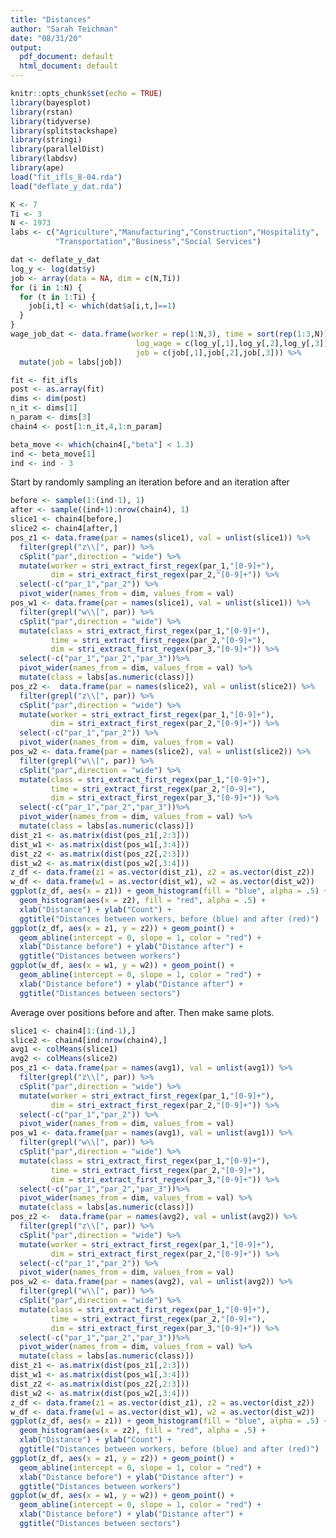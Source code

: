 ```yaml
---
title: "Distances"
author: "Sarah Teichman"
date: "08/31/20"
output:
  pdf_document: default
  html_document: default
---
```


```r
knitr::opts_chunk$set(echo = TRUE)
library(bayesplot)
library(rstan)
library(tidyverse)
library(splitstackshape)
library(stringi)
library(parallelDist)
library(labdsv)
library(ape)
load("fit_ifls_8-04.rda")
load("deflate_y_dat.rda")
```

```r
K <- 7
Ti <- 3
N <- 1973
labs <- c("Agriculture","Manufacturing","Construction","Hospitality",
          "Transportation","Business","Social Services")
```


```r
dat <- deflate_y_dat
log_y <- log(dat$y)
job <- array(data = NA, dim = c(N,Ti))
for (i in 1:N) {
  for (t in 1:Ti) {
    job[i,t] <- which(dat$a[i,t,]==1)
  }
}
wage_job_dat <- data.frame(worker = rep(1:N,3), time = sort(rep(1:3,N)),
                            log_wage = c(log_y[,1],log_y[,2],log_y[,3]),
                            job = c(job[,1],job[,2],job[,3])) %>%
  mutate(job = labs[job])
```

```r
fit <- fit_ifls
post <- as.array(fit)
dims <- dim(post)
n_it <- dims[1]
n_param <- dims[3]
chain4 <- post[1:n_it,4,1:n_param]
```

```r
beta_move <- which(chain4[,"beta"] < 1.3)
ind <- beta_move[1]
ind <- ind - 3
```

Start by randomly sampling an iteration before and an iteration after 

```r
before <- sample(1:(ind-1), 1)
after <- sample((ind+1):nrow(chain4), 1)
slice1 <- chain4[before,]
slice2 <- chain4[after,]
pos_z1 <- data.frame(par = names(slice1), val = unlist(slice1)) %>%
  filter(grepl("z\\[", par)) %>%
  cSplit("par",direction = "wide") %>%
  mutate(worker = stri_extract_first_regex(par_1,"[0-9]+"),
         dim = stri_extract_first_regex(par_2,"[0-9]+")) %>%
  select(-c("par_1","par_2")) %>%
  pivot_wider(names_from = dim, values_from = val)
pos_w1 <- data.frame(par = names(slice1), val = unlist(slice1)) %>%
  filter(grepl("w\\[", par)) %>%
  cSplit("par",direction = "wide") %>%
  mutate(class = stri_extract_first_regex(par_1,"[0-9]+"),
         time = stri_extract_first_regex(par_2,"[0-9]+"),
         dim = stri_extract_first_regex(par_3,"[0-9]+")) %>%
  select(-c("par_1","par_2","par_3"))%>%
  pivot_wider(names_from = dim, values_from = val) %>%
  mutate(class = labs[as.numeric(class)])
pos_z2 <-  data.frame(par = names(slice2), val = unlist(slice2)) %>%
  filter(grepl("z\\[", par)) %>%
  cSplit("par",direction = "wide") %>%
  mutate(worker = stri_extract_first_regex(par_1,"[0-9]+"),
         dim = stri_extract_first_regex(par_2,"[0-9]+")) %>%
  select(-c("par_1","par_2")) %>%
  pivot_wider(names_from = dim, values_from = val) 
pos_w2 <- data.frame(par = names(slice2), val = unlist(slice2)) %>%
  filter(grepl("w\\[", par)) %>%
  cSplit("par",direction = "wide") %>%
  mutate(class = stri_extract_first_regex(par_1,"[0-9]+"),
         time = stri_extract_first_regex(par_2,"[0-9]+"),
         dim = stri_extract_first_regex(par_3,"[0-9]+")) %>%
  select(-c("par_1","par_2","par_3"))%>%
  pivot_wider(names_from = dim, values_from = val) %>%
  mutate(class = labs[as.numeric(class)])
dist_z1 <- as.matrix(dist(pos_z1[,2:3]))
dist_w1 <- as.matrix(dist(pos_w1[,3:4]))
dist_z2 <- as.matrix(dist(pos_z2[,2:3]))
dist_w2 <- as.matrix(dist(pos_w2[,3:4]))
z_df <- data.frame(z1 = as.vector(dist_z1), z2 = as.vector(dist_z2))
w_df <- data.frame(w1 = as.vector(dist_w1), w2 = as.vector(dist_w2))
ggplot(z_df, aes(x = z1)) + geom_histogram(fill = "blue", alpha = .5) + 
  geom_histogram(aes(x = z2), fill = "red", alpha = .5) + 
  xlab("Distance") + ylab("Count") +
  ggtitle("Distances between workers, before (blue) and after (red)")
ggplot(z_df, aes(x = z1, y = z2)) + geom_point() +
  geom_abline(intercept = 0, slope = 1, color = "red") + 
  xlab("Distance before") + ylab("Distance after") +
  ggtitle("Distances between workers")
ggplot(w_df, aes(x = w1, y = w2)) + geom_point() +
  geom_abline(intercept = 0, slope = 1, color = "red") + 
  xlab("Distance before") + ylab("Distance after") + 
  ggtitle("Distances between sectors")
```

Average over positions before and after. Then make same plots.

```r
slice1 <- chain4[1:(ind-1),]
slice2 <- chain4[ind:nrow(chain4),]
avg1 <- colMeans(slice1)
avg2 <- colMeans(slice2)
pos_z1 <- data.frame(par = names(avg1), val = unlist(avg1)) %>%
  filter(grepl("z\\[", par)) %>%
  cSplit("par",direction = "wide") %>%
  mutate(worker = stri_extract_first_regex(par_1,"[0-9]+"),
         dim = stri_extract_first_regex(par_2,"[0-9]+")) %>%
  select(-c("par_1","par_2")) %>%
  pivot_wider(names_from = dim, values_from = val)
pos_w1 <- data.frame(par = names(avg1), val = unlist(avg1)) %>%
  filter(grepl("w\\[", par)) %>%
  cSplit("par",direction = "wide") %>%
  mutate(class = stri_extract_first_regex(par_1,"[0-9]+"),
         time = stri_extract_first_regex(par_2,"[0-9]+"),
         dim = stri_extract_first_regex(par_3,"[0-9]+")) %>%
  select(-c("par_1","par_2","par_3"))%>%
  pivot_wider(names_from = dim, values_from = val) %>%
  mutate(class = labs[as.numeric(class)])
pos_z2 <-  data.frame(par = names(avg2), val = unlist(avg2)) %>%
  filter(grepl("z\\[", par)) %>%
  cSplit("par",direction = "wide") %>%
  mutate(worker = stri_extract_first_regex(par_1,"[0-9]+"),
         dim = stri_extract_first_regex(par_2,"[0-9]+")) %>%
  select(-c("par_1","par_2")) %>%
  pivot_wider(names_from = dim, values_from = val) 
pos_w2 <- data.frame(par = names(avg2), val = unlist(avg2)) %>%
  filter(grepl("w\\[", par)) %>%
  cSplit("par",direction = "wide") %>%
  mutate(class = stri_extract_first_regex(par_1,"[0-9]+"),
         time = stri_extract_first_regex(par_2,"[0-9]+"),
         dim = stri_extract_first_regex(par_3,"[0-9]+")) %>%
  select(-c("par_1","par_2","par_3"))%>%
  pivot_wider(names_from = dim, values_from = val) %>%
  mutate(class = labs[as.numeric(class)])
dist_z1 <- as.matrix(dist(pos_z1[,2:3]))
dist_w1 <- as.matrix(dist(pos_w1[,3:4]))
dist_z2 <- as.matrix(dist(pos_z2[,2:3]))
dist_w2 <- as.matrix(dist(pos_w2[,3:4]))
z_df <- data.frame(z1 = as.vector(dist_z1), z2 = as.vector(dist_z2))
w_df <- data.frame(w1 = as.vector(dist_w1), w2 = as.vector(dist_w2))
ggplot(z_df, aes(x = z1)) + geom_histogram(fill = "blue", alpha = .5) + 
  geom_histogram(aes(x = z2), fill = "red", alpha = .5) + 
  xlab("Distance") + ylab("Count") +
  ggtitle("Distances between workers, before (blue) and after (red)")
ggplot(z_df, aes(x = z1, y = z2)) + geom_point() +
  geom_abline(intercept = 0, slope = 1, color = "red") + 
  xlab("Distance before") + ylab("Distance after") +
  ggtitle("Distances between workers")
ggplot(w_df, aes(x = w1, y = w2)) + geom_point() +
  geom_abline(intercept = 0, slope = 1, color = "red") + 
  xlab("Distance before") + ylab("Distance after") + 
  ggtitle("Distances between sectors")
```